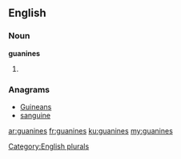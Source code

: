==English==

===Noun===
'''guanines'''

# {{plural of|[[guanine]]}}

===Anagrams===
* [[Guineans#English|Guineans]]
* [[sanguine#English|sanguine]]

[[Category:English plurals]]

[[ar:guanines]]
[[fr:guanines]]
[[ku:guanines]]
[[my:guanines]]